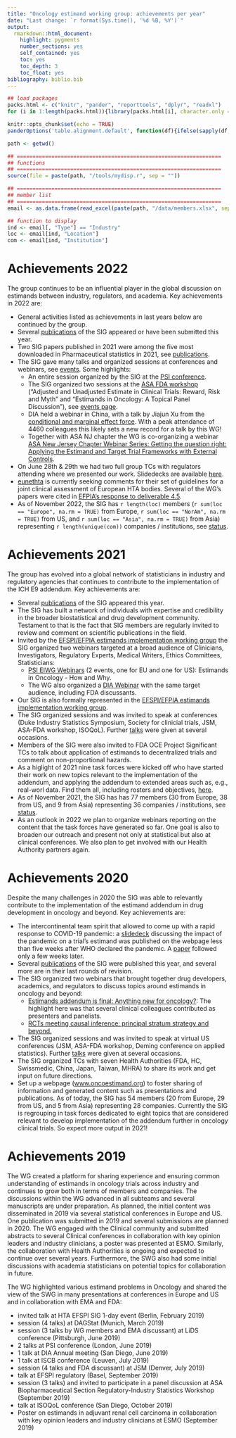```yaml
---
title: "Oncology estimand working group: achievements per year"
date: "Last change: `r format(Sys.time(), '%d %B, %Y')`"
output: 
  rmarkdown::html_document:
    highlight: pygments
    number_sections: yes
    self_contained: yes
    toc: yes
    toc_depth: 3
    toc_float: yes
bibliography: biblio.bib
---
```


```r
## load packages
packs.html <- c("knitr", "pander", "reporttools", "dplyr", "readxl")
for (i in 1:length(packs.html)){library(packs.html[i], character.only = TRUE)}

knitr::opts_chunk$set(echo = TRUE)
panderOptions('table.alignment.default', function(df){ifelse(sapply(df, is.numeric), 'right', 'left')})

path <- getwd()

## =================================================================
## functions
## =================================================================
source(file = paste(path, "/tools/mydisp.r", sep = ""))

## =================================================================
## member list
## =================================================================
email <- as.data.frame(read_excel(paste(path, "/data/members.xlsx", sep = ""), col_types = NULL))

## function to display
ind <- email[, "Type"] == "Industry" 
loc <- email[ind, "Location"]
com <- email[ind, "Institution"]
```

# Achievements 2022

The group continues to be an influential player in the global discussion on estimands between industry, regulators, and academia. Key achievements in 2022 are:

- General activities listed as achievements in last years below are continued by the group.
- Several [publications](publications.html) of the SIG appeared or have been submitted this year. 
- Two SIG papers published in 2021 were among the five most downloaded in Pharmaceutical statistics in 2021, see [publications](publications.html).
- The SIG gave many talks and organized sessions at conferences and webinars, see [events](events.html). Some highlights:
  - An entire session organized by the SIG at the [PSI conference](events.html#psi-annual-conference).
  - The SIG organized two sessions at the [ASA FDA workshop](https://ww2.amstat.org/meetings/biop/2022/) ("Adjusted and Unadjusted Estimate in Clinical Trials: Reward, Risk and Myth" and "Estimands in Oncology: A Topical Panel Discussion"), see [events page](events.html#asa-biopharmaceutical-section-regulatory-industry-statistics-workshop).
  - DIA held a webinar in China, with a talk by Jiajun Xu from the [conditional and marginal effect force](taskforces.html#conditional-vs.-marginal-effects). With a peak attendance of 4460 colleagues this likely sets a new record for a talk by this WG!
  - Together with ASA NJ chapter the WG is co-organizing a webinar [ASA New Jersey Chapter Webinar Series: Getting the question right: Applying the Estimand and Target Trial Frameworks with External Controls
](communication/20221202_ASA_NJ_TTF_estimands.pdf).
- On June 28th & 29th we had two full group TCs with regulators attending where we presented our work. Slidedecks are available [here](ha.html).
- [eunethta](https://www.eunethta.eu/) is currently seeking comments for their set of guidelines for a joint clinical assessment of European HTA bodies. Several of the WG's papers were cited in [EFPIA's response to deliverable 4.5](https://www.eunethta.eu/d4-5/).
- As of November 2022, the SIG has `r length(loc)` members (`r sum(loc == "Europe", na.rm = TRUE)` from Europe, `r sum(loc == "NorAm", na.rm = TRUE)` from US, and `r sum(loc == "Asia", na.rm = TRUE)` from Asia) representing `r length(unique(com))` companies / institutions, see [status](status.html).

# Achievements 2021

The group has evolved into a global network of statisticians in industry and regulatory agencies that continues to contribute to the implementation of the ICH E9 addendum. Key achievements are:

-   Several [publications](publications.html) of the SIG appeared this year.
-   The SIG has built a network of individuals with expertise and credibility in the broader biostatistical and drug development community. Testament to that is the fact that SIG members are regularly invited to review and comment on scientific publications in the field.
-   Invited by the [EFSPI/EFPIA estimands implementation working group](https://www.efspi.org/EFSPI/Working_Groups/EFSPI_EFPIA_EIWG.aspx) the SIG organized two webinars targeted at a broad audience of Clinicians, Investigators, Regulatory Experts, Medical Writers, Ethics Committees, Statisticians:
    - [PSI EIWG Webinars](events.html#psi-eiwg-webinar-estimands-in-oncology---how-and-why) (2 events, one for EU and one for US): Estimands in Oncology - How and Why.
    - The WG also organized a [DIA Webinar](events.html#dia-webinar-estimands-how-and-why---a-real-life-case-study-in-oncology) with the same target audience, including FDA discussants.
-   Our SIG is also formally represented in the [EFSPI/EFPIA estimands implementation working group](https://www.efspi.org/EFSPI/Working_Groups/EFSPI_EFPIA_EIWG.aspx).
-   The SIG organized sessions and was invited to speak at conferences (Duke Industry Statistics Symposium, Society for clinicial trials, JSM, ASA-FDA workshop, ISOQoL). Further [talks](events.html) were given at several occasions.
-   Members of the SIG were also invited to FDA OCE Project Significant TCs to talk about application of estimands to decentralized trials and comment on non-proportional hazards.
-   As a higlight of 2021 nine task forces were kicked off who have started their work on new topics relevant to the implementation of the addendum, and applying the addendum to extended areas such as, e.g., real-worl data. Find them all, including rosters and objectives, [here](taskforces.html).
-   As of November 2021, the SIG has has 77 members (30 from Europe, 38 from US, and 9 from Asia) representing 36 companies / institutions, see [status](status.html).
-   As an outlook in 2022 we plan to organize webinars reporting on the content that the task forces have generated so far. One goal is also to broaden our outreach and present not only at statistical but also at clinical conferences. We also plan to get involved with our Health Authority partners again.

# Achievements 2020

Despite the many challenges in 2020 the SIG was able to relevantly contribute to the implementation of the estimand addendum in drug development in oncology and beyond. Key achievements are:

-   The intercontinental team spirit that allowed to come up with a rapid response to COVID-19 pandemic: a [slidedeck](https://oncoestimand.github.io/oncowg_webpage/talks/onco_estimand_COVID-19_slidedeck_v1.pdf) discussing the impact of the pandemic on a trial's estimand was published on the webpage less than five weeks after WHO declared the pandemic. A [paper](https://doi.org/10.1080/19466315.2020.1785543) followed only a few weeks later.
-   Several [publications](publications.html) of the SIG were published this year, and several more are in their last rounds of revision.
-   The SIG organized two webinars that brought together drug developers, academics, and regulators to discuss topics around estimands in oncology and beyond:
    -   [Estimands addendum is final: Anything new for oncology?](https://baselbiometrics.github.io/home/docs/events_past.html#29062020:_Joint_EFSPI__BBS_Webinar:_Estimands_addendum_is_final:_Anything_new_for_oncology): The highlight here was that several clinical colleagues contributed as presenters and panelists.
    -   [RCTs meeting causal inference: principal stratum strategy and beyond.](https://baselbiometrics.github.io/home/docs/events_past.html#07092020:_BBS_Webinar_RCTs_meeting_causal_inference:_principal_stratum_strategy_and_beyond)
-   The SIG organized sessions and was invited to speak at virtual US conferences (JSM, ASA-FDA workshop, Deming conference on applied statistics). Further [talks](events.html) were given at several occasions.
-   The SIG organized TCs with seven Health Authorities (FDA, HC, Swissmedic, China, Japan, Taiwan, MHRA) to share its work and get input on future directions.
-   Set up a webpage ([www.oncoestimand.org](http://www.oncoestimand.org/)) to foster sharing of information and generated content such as presentations and publications. As of today, the SIG has 54 members (20 from Europe, 29 from US, and 5 from Asia) representing 28 companies. Currently the SIG is regrouping in task forces dedicated to eight topics that are considered relevant to develop implementation of the addendum further in oncology clinical trials. So expect more output in 2021!

# Achievements 2019

The WG created a platform for sharing experience and ensuring common understanding of estimands in oncology trials across industry and continues to grow both in terms of members and companies. The discussions within the WG advanced in all subteams and several manuscripts are under preparation. As planned, the initial content was disseminated in 2019 via several statistical conferences in Europe and US. One publication was submitted in 2019 and several submissions are planned in 2020. The WG engaged with the Clinical community and submitted abstracts to several Clinical conferences in collaboration with key opinion leaders and industry clinicians, a poster was presented at ESMO. Similarly, the collaboration with Health Authorities is ongoing and expected to continue over several years. Furthermore, the SWG also had some initial discussions with academia statisticians on potential topics for collaboration in future.

The WG highlighted various estimand problems in Oncology and shared the view of the SWG in many presentations at conferences in Europe and US and in collaboration with EMA and FDA:

-   invited talk at HTA EFSPI SIG 1-day event (Berlin, February 2019)
-   session (4 talks) at DAGStat (Munich, March 2019)
-   session (3 talks by WG members and EMA discussant) at LiDS conference (Pittsburgh, June 2019)
-   2 talks at PSI conference (London, June 2019)
-   1 talk at DIA Annual meeting (San Diego, June 2019)
-   1 talk at ISCB conference (Leuven, July 2019)
-   session (4 talks and FDA discussant) at JSM (Denver, July 2019)
-   talk at EFSPI regulatory (Basel, September 2019)
-   session (3 talks) and invited to participate in a panel discussion at ASA Biopharmaceutical Section Regulatory-Industry Statistics Workshop (September 2019)
-   talk at ISOQoL conference (San Diego, October 2019)
-   Poster on estimands in adjuvant renal cell carcinoma in collaboration with key opinion leaders and industry clinicians at ESMO (September 2019)
